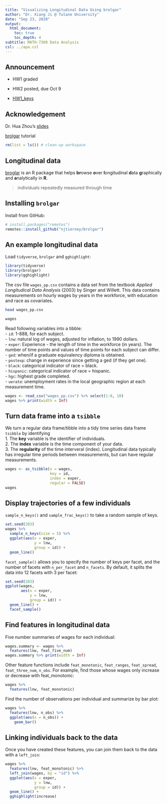 ```yaml
---
title: "Visualizing Longitudinal Data Using brolgar"
author: "Dr. Xiang Ji @ Tulane University"
date: "Sep 23, 2020"
output:
  html_document:
    toc: true
    toc_depth: 4  
subtitle: MATH-7360 Data Analysis
csl: ../apa.csl
---
```


## Announcement

- HW1 graded

- HW2 posted, due Oct 9

- [HW1_keys](https://github.com/tulane-math7360/tulane-math7360.github.io/tree/master/HW/HW1)


## Acknowledgement

Dr. Hua Zhou's [slides](https://ucla-biostat203b-2020winter.github.io/slides/06-vis/brolgar.html)

[brolgar](http://brolgar.njtierney.com/) tutorial


```r
rm(list = ls()) # clean-up workspace
```

## Longitudinal data

[broglar](http://brolgar.njtierney.com) is an R package that helps **br**owse **o**ver **l**ongitudinal **d**ata **g**raphically and **a**nalytically in **R**.

> individuals repeatedly measured through time


## Installing `brolgar`

Install from GitHub:
```r
# install.packages("remotes")
remotes::install_github("njtierney/brolgar")
```


## An example longitudinal data

Load `tidyverse`, `brolgar` and `gghighlight`:
```r
library(tidyverse)
library(brolgar)
library(gghighlight)
```

The csv file `wages_pp.csv` contains a data set from the textbook _Applied Longitudical Data Analysis_ (2003) by Singer and Willett.
This data contains measurements on hourly wages by years in the workforce, with education and race as covariates. 
```bash
head wages_pp.csv
```

```r
wages
```

Read following variables into a tibble:  
- `id`: 1-888, for each subject.  
- `lnw`: natural log of wages, adjusted for inflation, to 1990 dollars.  
- `exper`: Experience - the length of time in the workforce (in years). The number of time points and values of time points for each subject can differ.  
- `ged`: when/if a graduate equivalency diploma is obtained.  
- `postexp`: change in experience since getting a ged (if they get one).  
- `black`: categorical indicator of race = black.  
- `hispanic`: categorical indicator of race = hispanic.  
- `hgc`: highest grade completed.  
- `uerate`: unemployment rates in the local geographic region at each measurement time.
```r
wages <- read_csv("wages_pp.csv") %>% select(1:8, 10)
wages %>% print(width = Inf)
```

## Turn data frame into a `tsibble`

We turn a regular data frame/tibble into a tidy time series data frame `tsibble` by identifying  
1. The **key** variable is the identifier of individuals.  
2. The **index** variable is the time component of your data.  
3. The **regularity** of the time interveral (index). Longitudinal data typically has irregular time periods between measurements, but can have regular measurements.

```r
wages <- as_tsibble(x = wages,
                    key = id,
                    index = exper,
                    regular = FALSE)
wages
```

## Display trajectories of a few individuals

`sample_n_keys()` and `sample_frac_keys()` to take a random sample of keys.
```r
set.seed(203)
wages %>%
  sample_n_keys(size = 5) %>%
  ggplot(aes(x = exper,
             y = lnw,
             group = id)) + 
  geom_line()
```

`facet_sample()` allows you to specify the number of keys per facet, and the number of facets with `n_per_facet` and `n_facets`. By default, it splits the data into 12 facets with 3 per facet:
```r
set.seed(203)
ggplot(wages,
       aes(x = exper,
           y = lnw,
           group = id)) +
  geom_line() +
  facet_sample()
```

## Find features in longitudinal data

Five number summaries of wages for each individual:
```r
wages.summary <- wages %>%
  features(lnw, feat_five_num)
wages.summary %>% print(width = Inf)
```
Other feature functions include `feat_monotonic`, `feat_ranges`, `feat_spread`, `feat_three_num`, `n_obs`. For example, find those whose wages only increase or decrease with feat_monotonic:
```r
wages %>%
  features(lnw, feat_monotonic)
```

Find the number of observations per individual and summarize by bar plot:
```r
wages %>%
  features(lnw, n_obs) %>%
  ggplot(aes(x = n_obs)) + 
    geom_bar()  
```

## Linking individuals back to the data

Once you have created these features, you can join them back to the data with a `left_join`:
```r
wages %>%
  features(lnw, feat_monotonic) %>%
  left_join(wages, by = "id") %>%
  ggplot(aes(x = exper,
             y = lnw,
             group = id)) +
  geom_line() + 
  gghighlight(increase)
```





